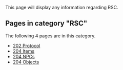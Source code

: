 This page will display any information regarding RSC.
<!-- DO NOT EDIT BELOW THIS LINE, OR CHANGE THIS COMMENT, CODE AUTOMATICALLY GENERATED BY category.sh -->
== '''Pages in category "RSC"''' ==
The following 4 pages are in this category.
* [[202 Protocol]]
* [[204 Items]]
* [[204 NPCs]]
* [[204 Objects]]
